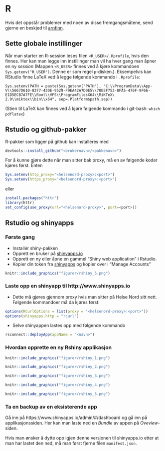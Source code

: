 # R

Hvis det oppstår problemer med noen av disse fremgangsmåtene, send gjerne en beskjed til <A HREF="mailto:&#097;&#114;&#110;&#102;&#105;&#110;&#110;&#046;&#115;&#116;&#101;&#105;&#110;&#100;&#097;&#108;&#064;&#115;&#107;&#100;&#101;&#046;&#110;&#111;">arnfinn</A>.

## Sette globale instillinger

Når man starter en R-session leses filen `<R_USER>/.Rprofile`, hvis den finnes. Her kan man legge inn instillinger man vil ha hver gang man åpner en ny *session* (Mappen `<R_USER>` finnes ved å kjøre kommandoen `Sys.getenv("R_USER")`. Denne er som regel `p`-disken.). Eksempelvis kan RStudio finne LaTeX ved å legge følgende kommando i `.Rprofile`:

```
Sys.setenv(PATH = paste(Sys.getenv("PATH"), "C:\\ProgramData\\App-V\\5667D610-8377-430E-9529-F9EA42A7D0E5\\78EEF753-8FA5-476F-9F66-E1D5ECB7A7FE\\Root\\VFS\\ProgramFilesX64\\MiKTeX\ 2.9\\miktex\\bin\\x64", sep=.Platform$path.sep))
```

(Stien til LaTeX kan finnes ved å kjøre følgende kommando i git-bash: `which pdflatex`)

## Rstudio og github-pakker

R-pakker som ligger på github kan installeres med

```r
devtools::install_github("<brukernavn>/<pakkenavn>")
```

For å kunne gjøre dette når man sitter bak proxy, må en av følgende koder kjøres først. Enten

```r
Sys.setenv(http_proxy="<helsenord-proxy>:<port>")
Sys.setenv(https_proxy="<helsenord-proxy>:<port>")
```

eller

```r
install.packages("httr")
library(httr)
set_config(use_proxy(url="<helsenord-proxy>", port=<port>))
```

## Rstudio og shinyapps

### Første gang

- Installér shiny-pakken
- Opprett en bruker på [shinyapps.io](http://www.shinyapps.io)
- Opprett en ny eller åpne en gammel "Shiny web application" i Rstudio.
- Kopier din token fra [shinyapps](http://www.shinyapps.io/admin/#/tokens) og kopier over i "Manage Accounts"

```{r, echo=FALSE}
knitr::include_graphics("figurer/rshiny_5.png")
```

### Laste opp en shinyapp til http://www.shinyapps.io

- Dette må gjøres gjennom proxy hvis man sitter på Helse Nord sitt nett. Følgende kommandoer må da kjøres først:

```r
options(RCurlOptions = list(proxy = "<helsenord-proxy>:<port>"))
options(shinyapps.http = "rcurl")
```

- Selve shinyappen lastes opp med følgende kommando

```r
rsconnect::deployApp(appName = "<navn>")
```

### Hvordan opprette en ny Rshiny applikasjon


```{r, echo=FALSE}
knitr::include_graphics("figurer/rshiny_1.png")
```

```{r, echo=FALSE}
knitr::include_graphics("figurer/rshiny_2.png")
```

```{r, echo=FALSE}
knitr::include_graphics("figurer/rshiny_3.png")
```

```{r, echo=FALSE}
knitr::include_graphics("figurer/rshiny_4.png")
```

```{r, echo=FALSE}
knitr::include_graphics("figurer/rshiny_5.png")
```

### Ta en backup av en eksisterende app

Gå inn på https://www.shinyapps.io/admin/#/dashboard og gå inn på applikasjonssiden. Her kan man laste ned en *Bundle* av appen på *Oveview*-siden.

Hvis man ønsker å dytte opp igjen denne versjonen til shinyapps.io etter at man har lastet den ned, må man først fjerne filen `manifest.json`.
